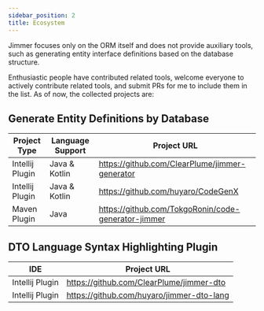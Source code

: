 ```yaml
---
sidebar_position: 2
title: Ecosystem
---
```


Jimmer focuses only on the ORM itself and does not provide auxiliary tools, such as generating entity interface definitions based on the database structure. 

Enthusiastic people have contributed related tools, welcome everyone to actively contribute related tools, and submit PRs for me to include them in the list. As of now, the collected projects are:

## Generate Entity Definitions by Database 

|Project Type|Language Support|Project URL|
|---|---|---|
|Intellij Plugin|Java & Kotlin|https://github.com/ClearPlume/jimmer-generator|
|Intellij Plugin|Java & Kotlin|https://github.com/huyaro/CodeGenX|
|Maven Plugin|Java|https://github.com/TokgoRonin/code-generator-jimmer|

## DTO Language Syntax Highlighting Plugin

|IDE|Project URL|
|---|---|
|Intellij Plugin|https://github.com/ClearPlume/jimmer-dto|
|Intellij Plugin|https://github.com/huyaro/jimmer-dto-lang|
